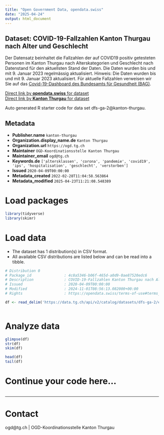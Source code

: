 ```yaml
---
title: "Open Government Data, opendata.swiss"
date: "2025-04-24"
output: html_document
---
```


## Dataset: COVID-19-Fallzahlen Kanton Thurgau nach Alter und Geschlecht

Der Datensatz beinhaltet die Fallzahlen der auf COVID19 positiv getesteten Personen im Kanton Thurgau nach Alterskategorien und Geschlecht nach Datenstand für den aktuellsten Stand der Daten. Die Daten wurden bis und mit 9. Januar 2023 regelmässig aktualisiert.
Hinweis: Die Daten wurden bis und mit 9. Januar 2023 aktualisiert. Für aktuelle Fallzahlen verweisen wir Sie auf das [Covid-19-Dashboard des Bundesamts für Gesundheit (BAG)](https://www.covid19.admin.ch/de/overview). 

[Direct link by **opendata.swiss** for dataset](https://opendata.swiss/de/dataset/covid-19-fallzahlen-kanton-thurgau-nach-alter-und-geschlecht)<br>
[Direct link by **Kanton Thurgau** for dataset](https://data.tg.ch/explore/dataset/dfs-ga-2/)

Auto generated R starter code for data set dfs-ga-2@kanton-thurgau.

## Metadata

- **Publisher.name** `kanton-thurgau`
- **Organization.display_name.de** `Kanton Thurgau`
- **Organization.url** `https://ogd.tg.ch`
- **Maintainer** `OGD-Koordinationsstelle Kanton Thurgau`
- **Maintainer_email** `ogd@tg.ch`
- **Keywords.de** `['altersklassen', 'corona', 'pandemie', 'covid19', 'ips', 'hospitalisation', 'geschlecht', 'verstorben']`
- **Issued** `2020-04-09T00:00:00`
- **Metadata_created** `2022-02-28T11:04:58.563864`
- **Metadata_modified** `2025-04-23T11:21:08.548389`


# Load packages

```r

library(tidyverse)
library(skimr)

```

# Load data

-   The dataset has 1 distribution(s) in CSV format.
-   All available CSV distributions are listed below and can be read into a tibble.

```r

# Distribution 0
# Package_id               : 4c8a5346-b06f-465d-a0d9-0ae87520edc6
# Description              : COVID-19-Fallzahlen Kanton Thurgau nach Alter und Geschlecht (csv)
# Issued                   : 2020-04-09T00:00:00
# Modified                 : 2024-11-01T08:56:13.082000+00:00
# Rights                   : https://opendata.swiss/terms-of-use#terms_by

df <- read_delim('https://data.tg.ch/api/v2/catalog/datasets/dfs-ga-2/exports/csv?use_labels=true')



```

# Analyze data

```r

glimpse(df)
str(df)
skim(df)

head(df)
tail(df)

```

# Continue your code here...

```r

```

------------------------------------------------------------------------

# Contact

ogd@tg.ch | OGD-Koordinationsstelle Kanton Thurgau
